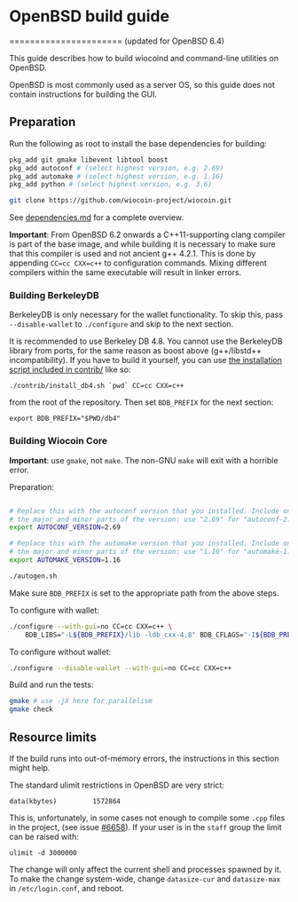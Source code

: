 # OpenBSD build guide
======================
(updated for OpenBSD 6.4)

This guide describes how to build wiocoind and command-line utilities on OpenBSD.

OpenBSD is most commonly used as a server OS, so this guide does not contain instructions for building the GUI.

Preparation
-------------

Run the following as root to install the base dependencies for building:

```bash
pkg_add git gmake libevent libtool boost
pkg_add autoconf # (select highest version, e.g. 2.69)
pkg_add automake # (select highest version, e.g. 1.16)
pkg_add python # (select highest version, e.g. 3.6)

git clone https://github.com/wiocoin-project/wiocoin.git
```

See [dependencies.md](dependencies.md) for a complete overview.

**Important**: From OpenBSD 6.2 onwards a C++11-supporting clang compiler is
part of the base image, and while building it is necessary to make sure that this
compiler is used and not ancient g++ 4.2.1. This is done by appending
`CC=cc CXX=c++` to configuration commands. Mixing different compilers
within the same executable will result in linker errors.

### Building BerkeleyDB

BerkeleyDB is only necessary for the wallet functionality. To skip this, pass
`--disable-wallet` to `./configure` and skip to the next section.

It is recommended to use Berkeley DB 4.8. You cannot use the BerkeleyDB library
from ports, for the same reason as boost above (g++/libstd++ incompatibility).
If you have to build it yourself, you can use [the installation script included
in contrib/](/contrib/install_db4.sh) like so:

```shell
./contrib/install_db4.sh `pwd` CC=cc CXX=c++
```

from the root of the repository. Then set `BDB_PREFIX` for the next section:

```shell
export BDB_PREFIX="$PWD/db4"
```

### Building Wiocoin Core

**Important**: use `gmake`, not `make`. The non-GNU `make` will exit with a horrible error.

Preparation:
```bash

# Replace this with the autoconf version that you installed. Include only
# the major and minor parts of the version: use "2.69" for "autoconf-2.69p2".
export AUTOCONF_VERSION=2.69

# Replace this with the automake version that you installed. Include only
# the major and minor parts of the version: use "1.16" for "automake-1.16.1".
export AUTOMAKE_VERSION=1.16

./autogen.sh
```
Make sure `BDB_PREFIX` is set to the appropriate path from the above steps.

To configure with wallet:
```bash
./configure --with-gui=no CC=cc CXX=c++ \
    BDB_LIBS="-L${BDB_PREFIX}/lib -ldb_cxx-4.8" BDB_CFLAGS="-I${BDB_PREFIX}/include"
```

To configure without wallet:
```bash
./configure --disable-wallet --with-gui=no CC=cc CXX=c++
```

Build and run the tests:
```bash
gmake # use -jX here for parallelism
gmake check
```

Resource limits
-------------------

If the build runs into out-of-memory errors, the instructions in this section
might help.

The standard ulimit restrictions in OpenBSD are very strict:

    data(kbytes)         1572864

This is, unfortunately, in some cases not enough to compile some `.cpp` files in the project,
(see issue [#6658](https://github.com/bitcoin/bitcoin/issues/6658)).
If your user is in the `staff` group the limit can be raised with:

    ulimit -d 3000000

The change will only affect the current shell and processes spawned by it. To
make the change system-wide, change `datasize-cur` and `datasize-max` in
`/etc/login.conf`, and reboot.


